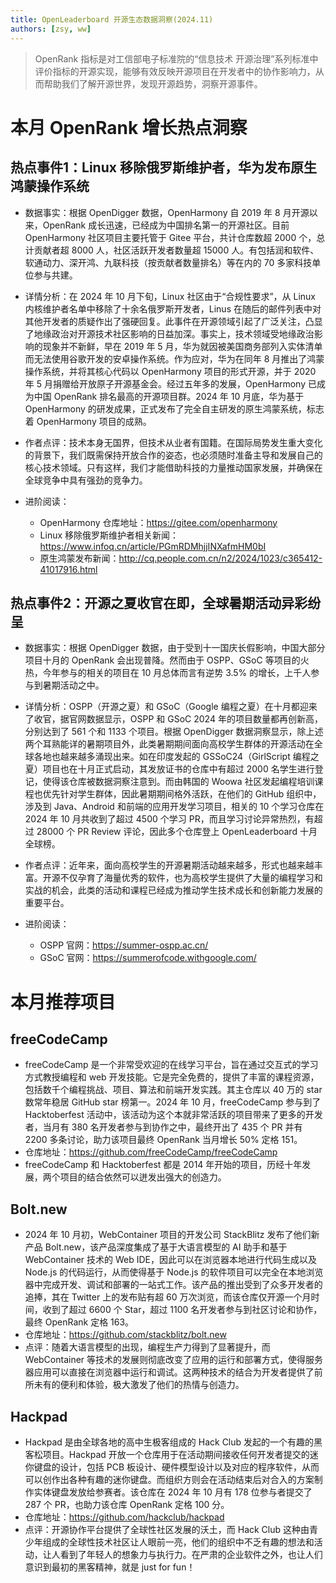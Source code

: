 ```yaml
---
title: OpenLeaderboard 开源生态数据洞察(2024.11)
authors: [zsy, ww]
---
```


> OpenRank 指标是对工信部电子标准院的“信息技术 开源治理”系列标准中评价指标的开源实现，能够有效反映开源项目在开发者中的协作影响力，从而帮助我们了解开源世界，发现开源趋势，洞察开源事件。

# 本月 OpenRank 增长热点洞察

## 热点事件1：Linux 移除俄罗斯维护者，华为发布原生鸿蒙操作系统

- 数据事实：根据 OpenDigger 数据，OpenHarmony 自 2019 年 8 月开源以来，OpenRank 成长迅速，已经成为中国排名第一的开源社区。目前 OpenHarmony 社区项目主要托管于 Gitee 平台，共计仓库数超 2000 个，总计贡献者超 8000 人，社区活跃开发者数量超 15000 人。有包括润和软件、软通动力、深开鸿、九联科技（按贡献者数量排名）等在内的 70 多家科技单位参与共建。

- 详情分析：在 2024 年 10 月下旬，Linux 社区由于“合规性要求”，从 Linux 内核维护者名单中移除了十余名俄罗斯开发者，Linus 在随后的邮件列表中对其他开发者的质疑作出了强硬回复。此事件在开源领域引起了广泛关注，凸显了地缘政治对开源技术社区影响的日益加深。事实上，技术领域受地缘政治影响的现象并不新鲜，早在 2019 年 5 月，华为就因被美国商务部列入实体清单而无法使用谷歌开发的安卓操作系统。作为应对，华为在同年 8 月推出了鸿蒙操作系统，并将其核心代码以 OpenHarmony 项目的形式开源，并于 2020 年 5 月捐赠给开放原子开源基金会。经过五年多的发展，OpenHarmony 已成为中国 OpenRank 排名最高的开源项目群。2024 年 10 月底，华为基于 OpenHarmony 的研发成果，正式发布了完全自主研发的原生鸿蒙系统，标志着 OpenHarmony 项目的成熟。

- 作者点评：技术本身无国界，但技术从业者有国籍。在国际局势发生重大变化的背景下，我们既需保持开放合作的姿态，也必须随时准备主导和发展自己的核心技术领域。只有这样，我们才能借助科技的力量推动国家发展，并确保在全球竞争中具有强劲的竞争力。

- 进阶阅读：
  - OpenHarmony 仓库地址：https://gitee.com/openharmony
  - Linux 移除俄罗斯维护者相关新闻：https://www.infoq.cn/article/PGmRDMhjjINXafmHM0bI
  - 原生鸿蒙发布新闻：http://cq.people.com.cn/n2/2024/1023/c365412-41017916.html

## 热点事件2：开源之夏收官在即，全球暑期活动异彩纷呈

- 数据事实：根据 OpenDigger 数据，由于受到十一国庆长假影响，中国大部分项目十月的 OpenRank 会出现普降。然而由于 OSPP、GSoC 等项目的火热，今年参与的相关的项目在 10 月总体而言有逆势 3.5% 的增长，上千人参与到暑期活动之中。

- 详情分析：OSPP（开源之夏）和 GSoC（Google 编程之夏）在十月都迎来了收官，据官网数据显示，OSPP 和 GSoC 2024 年的项目数量都再创新高，分别达到了 561 个和 1133 个项目。根据 OpenDigger 数据洞察显示，除上述两个耳熟能详的暑期项目外，此类暑期期间面向高校学生群体的开源活动在全球各地也越来越多涌现出来。如在印度发起的 GSSoC24（GirlScript 编程之夏）项目也在十月正式启动，其发放证书的仓库中有超过 2000 名学生进行登记，使得该仓库被数据洞察注意到。而由韩国的 Woowa 社区发起编程培训课程也优先针对学生群体，因此暑期期间格外活跃，在他们的 GitHub 组织中，涉及到 Java、Android 和前端的应用开发学习项目，相关的 10 个学习仓库在 2024 年 10 月共收到了超过 4500 个学习 PR，而且学习讨论异常热烈，有超过 28000 个 PR Review 评论，因此多个仓库登上 OpenLeaderboard 十月全球榜。

- 作者点评：近年来，面向高校学生的开源暑期活动越来越多，形式也越来越丰富。开源不仅孕育了海量优秀的软件，也为高校学生提供了大量的编程学习和实战的机会，此类的活动和课程已经成为推动学生技术成长和创新能力发展的重要平台。

- 进阶阅读：
  - OSPP 官网：https://summer-ospp.ac.cn/
  - GSoC 官网：https://summerofcode.withgoogle.com/

# 本月推荐项目

## freeCodeCamp

- freeCodeCamp 是一个非常受欢迎的在线学习平台，旨在通过交互式的学习方式教授编程和 web 开发技能。它是完全免费的，提供了丰富的课程资源，包括数千个编程挑战、项目、算法和前端开发实践。其主仓库以 40 万的 star 数常年稳居 GitHub star 榜第一。2024 年 10 月，freeCodeCamp 参与到了 Hacktoberfest 活动中，该活动为这个本就非常活跃的项目带来了更多的开发者，当月有 380 名开发者参与到协作之中，最终开出了 435 个 PR 并有 2200 多条讨论，助力该项目最终 OpenRank 当月增长 50% 定格 151。
- 仓库地址：https://github.com/freeCodeCamp/freeCodeCamp
- freeCodeCamp 和 Hacktoberfest 都是 2014 年开始的项目，历经十年发展，两个项目的结合依然可以迸发出强大的创造力。

## Bolt.new

- 2024 年 10 月初，WebContainer 项目的开发公司 StackBlitz 发布了他们新产品 Bolt.new，该产品深度集成了基于大语言模型的 AI 助手和基于 WebContainer 技术的 Web IDE，因此可以在浏览器本地进行代码生成以及 Node.js 的代码运行，从而使得基于 Node.js 的软件项目可以完全在本地浏览器中完成开发、调试和部署的一站式工作。该产品的推出受到了众多开发者的追捧，其在 Twitter 上的发布贴有超 60 万次浏览，而该仓库仅开源一个月时间，收到了超过 6600 个 Star，超过 1100 名开发者参与到社区讨论和协作，最终 OpenRank 定格 163。
- 仓库地址：https://github.com/stackblitz/bolt.new
- 点评：随着大语言模型的出现，编程生产力得到了显著提升，而 WebContainer 等技术的发展则彻底改变了应用的运行和部署方式，使得服务器应用可以直接在浏览器中运行和调试。这两种技术的结合为开发者提供了前所未有的便利和体验，极大激发了他们的热情与创造力。

## Hackpad

- Hackpad 是由全球各地的高中生极客组成的 Hack Club 发起的一个有趣的黑客松项目。Hackpad 开放一个仓库用于在活动期间接收任何开发者提交的迷你键盘的设计，包括 PCB 板设计、硬件模型设计以及对应的程序软件，从而可以创作出各种有趣的迷你键盘。而组织方则会在活动结束后对合入的方案制作实体键盘发放给参赛者。该仓库在 2024 年 10 月有 178 位参与者提交了 287 个 PR，也助力该仓库 OpenRank 定格 100 分。
- 仓库地址：https://github.com/hackclub/hackpad
- 点评：开源协作平台提供了全球性社区发展的沃土，而 Hack Club 这种由青少年组成的全球性技术社区让人眼前一亮，他们的组织中不乏有趣的想法和活动，让人看到了年轻人的想象力与执行力。在严肃的企业软件之外，也让人们意识到最初的黑客精神，就是 just for fun！
